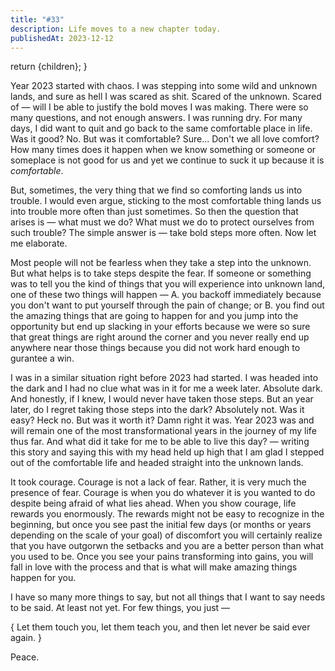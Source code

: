 ```yaml
---
title: "#33"
description: Life moves to a new chapter today.
publishedAt: 2023-12-12
---
```





  return <ContentLayout metadata={metadata}>{children}</ContentLayout>;
}

Year 2023 started with chaos. I was stepping into some wild and unknown lands, and sure as hell I was scared as shit. Scared of the unknown. Scared of — will I be able to justify the bold moves I was making. There were so many questions, and not enough answers. I was running dry. For many days, I did want to quit and go back to the same comfortable place in life. Was it good? No. But was it comfortable? Sure... Don't we all love comfort? How many times does it happen when we know something or someone or someplace is not good for us and yet we continue to suck it up because it is _comfortable_.

But, sometimes, the very thing that we find so comforting lands us into trouble. I would even argue, sticking to the most comfortable thing lands us into trouble more often than just sometimes. So then the question that arises is — what must we do? What must we do to protect ourselves from such trouble? The simple answer is — take bold steps more often. Now let me elaborate.

Most people will not be fearless when they take a step into the unknown. But what helps is to take steps despite the fear. If someone or something was to tell you the kind of things that you will experience into unknown land, one of these two things will happen — A. you backoff immediately because you don't want to put yourself through the pain of change; or B. you find out the amazing things that are going to happen for and you jump into the opportunity but end up slacking in your efforts because we were so sure that great things are right around the corner and you never really end up anywhere near those things because you did not work hard enough to gurantee a win.

I was in a similar situation right before 2023 had started. I was headed into the dark and I had no clue what was in it for me a week later. Absolute dark. And honestly, if I knew, I would never have taken those steps. But an year later, do I regret taking those steps into the dark? Absolutely not. Was it easy? Heck no. But was it worth it? Damn right it was. Year 2023 was and will remain one of the most transformational years in the journey of my life thus far. And what did it take for me to be able to live this day? — writing this story and saying this with my head held up high that I am glad I stepped out of the comfortable life and headed straight into the unknown lands.

It took courage. Courage is not a lack of fear. Rather, it is very much the presence of fear. Courage is when you do whatever it is you wanted to do despite being afraid of what lies ahead. When you show courage, life rewards you enormously. The rewards might not be easy to recognize in the beginning, but once you see past the initial few days (or months or years depending on the scale of your goal) of discomfort you will certainly realize that you have outgorwn the setbacks and you are a better person than what you used to be. Once you see your pains transforming into gains, you will fall in love with the process and that is what will make amazing things happen for you.

I have so many more things to say, but not all things that I want to say needs to be said. At least not yet. For few things, you just —

<Text as="p" size="4" mt="6" mb="6">
  {
    <Quote>
      Let them touch you, let them teach you, and then let never be said ever
      again.
    </Quote>
  }
</Text>

Peace.
